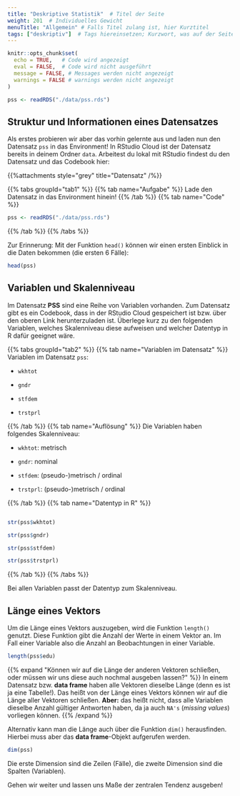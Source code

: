 ```yaml
---
title: "Deskriptive Statistik"  # Titel der Seite
weight: 201  # Individuelles Gewicht 
menuTitle: "Allgemein" # Falls Titel zulang ist, hier Kurztitel
tags: ["deskriptiv"]  # Tags hiereinsetzen; Kurzwort, was auf der Seite passsiert
---
```

```r
knitr::opts_chunk$set(
  echo = TRUE,   # Code wird angezeigt
  eval = FALSE,  # Code wird nicht ausgeführt
  message = FALSE, # Messages werden nicht angezeigt
  warnings = FALSE # warnings werden nicht angezeigt
)

pss <- readRDS("./data/pss.rds")   
```

## Struktur und Informationen eines Datensatzes
Als erstes probieren wir aber das vorhin gelernte aus und laden nun den Datensatz `pss` in das Environment! In RStudio Cloud ist der Datensatz bereits in deinem Ordner `data`. Arbeitest du lokal mit RStudio findest du den Datensatz und das Codebook hier:

{{%attachments style=\"grey\" title=\"Datensatz\" /%}}

{{% tabs groupId=\"tab1\" %}}
{{% tab name=\"Aufgabe\" %}}
Lade den Datensatz in das Environment hinein!
{{% /tab %}}
{{% tab name=\"Code\" %}}
```R
pss <- readRDS("./data/pss.rds")
```
{{% /tab %}}
{{% /tabs %}}

Zur Erinnerung: Mit der Funktion `head()` können wir einen ersten Einblick in die Daten bekommen (die ersten $6$ Fälle):
```r
head(pss)
```

## Variablen und Skalenniveau

Im Datensatz **PSS** sind eine Reihe von Variablen vorhanden. Zum Datensatz gibt es ein Codebook, dass in der RStudio Cloud gespeichert ist bzw. über den oberen Link herunterzuladen ist. 
Überlege kurz zu den folgenden Variablen, welches Skalenniveau diese aufweisen und welcher Datentyp in R dafür geeignet wäre.

{{% tabs groupId=\"tab2\" %}}
{{% tab name=\"Variablen im Datensatz\" %}}
Variablen im Datensatz `pss`:

- `wkhtot`

- `gndr`

- `stfdem`

- `trstprl`

{{% /tab %}}
{{% tab name=\"Auflösung\" %}}
Die Variablen haben folgendes Skalenniveau:

- `wkhtot`: metrisch

- `gndr`: nominal

- `stfdem`: (pseudo-)metrisch / ordinal

- `trstprl`: (pseudo-)metrisch / ordinal

{{% /tab %}}
{{% tab name=\"Datentyp in R\" %}}
```R

str(pss$wkhtot)

str(pss$gndr)

str(pss$stfdem)

str(pss$trstprl)

```
{{% /tab %}}
{{% /tabs %}}

Bei allen Variablen passt der Datentyp zum Skalenniveau. 

## Länge eines Vektors
Um die Länge eines Vektors auszugeben, wird die Funktion `length()` genutzt. Diese Funktion gibt die Anzahl der Werte in einem Vektor an. Im Fall einer Variable also die Anzahl an Beobachtungen in einer Variable.
```r
length(pss$edu)
```

{{% expand \"Können wir auf die Länge der anderen Vektoren schließen, oder müssen wir uns diese auch nochmal ausgeben lassen?\" %}}
In einem Datensatz bzw. **data frame** haben alle Vektoren dieselbe Länge (denn es ist ja eine Tabelle!). Das heißt von der Länge eines Vektors können wir auf die Länge aller Vektoren schließen. **Aber:** das heißt nicht, dass alle Variablen dieselbe Anzahl gültiger Antworten haben, da ja auch `NA's` (*missing values*) vorliegen können. 
{{% /expand %}}

Alternativ kann man die Länge auch über die Funktion `dim()` herausfinden. Hierbei muss aber das **data frame**-Objekt aufgerufen werden. 
```r
dim(pss)
```

Die erste Dimension sind die Zeilen (Fälle), die zweite Dimension sind die Spalten (Variablen). 

Gehen wir weiter und lassen uns Maße der zentralen Tendenz ausgeben!